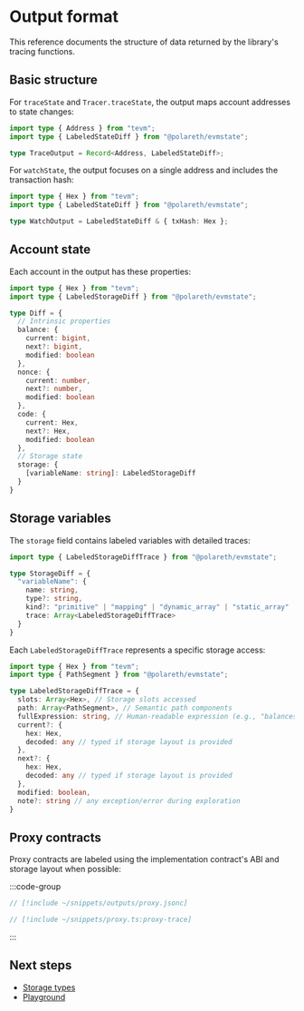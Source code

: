 # Output format

This reference documents the structure of data returned by the library's tracing functions.

## Basic structure

For `traceState` and `Tracer.traceState`, the output maps account addresses to state changes:

```typescript twoslash
import type { Address } from "tevm";
import type { LabeledStateDiff } from "@polareth/evmstate";

type TraceOutput = Record<Address, LabeledStateDiff>;
```

For `watchState`, the output focuses on a single address and includes the transaction hash:

```typescript twoslash
import type { Hex } from "tevm";
import type { LabeledStateDiff } from "@polareth/evmstate";

type WatchOutput = LabeledStateDiff & { txHash: Hex };
```

## Account state

Each account in the output has these properties:

```typescript twoslash
import type { Hex } from "tevm";
import type { LabeledStorageDiff } from "@polareth/evmstate";

type Diff = {
  // Intrinsic properties
  balance: {
    current: bigint,
    next?: bigint,
    modified: boolean
  },
  nonce: {
    current: number,
    next?: number,
    modified: boolean
  },
  code: {
    current: Hex,
    next?: Hex,
    modified: boolean
  },
  // Storage state
  storage: {
    [variableName: string]: LabeledStorageDiff
  }
}
```

## Storage variables

The `storage` field contains labeled variables with detailed traces:

```typescript twoslash
import type { LabeledStorageDiffTrace } from "@polareth/evmstate";

type StorageDiff = {
  "variableName": {
    name: string,
    type?: string,
    kind?: "primitive" | "mapping" | "dynamic_array" | "static_array" | "struct" | "bytes",
    trace: Array<LabeledStorageDiffTrace>
  }
}
```

Each `LabeledStorageDiffTrace` represents a specific storage access:

```typescript twoslash
import type { Hex } from "tevm";
import type { PathSegment } from "@polareth/evmstate";

type LabeledStorageDiffTrace = {
  slots: Array<Hex>, // Storage slots accessed
  path: Array<PathSegment>, // Semantic path components
  fullExpression: string, // Human-readable expression (e.g., "balances[0x1234]")
  current?: {
    hex: Hex,
    decoded: any // typed if storage layout is provided
  },
  next?: {
    hex: Hex,
    decoded: any // typed if storage layout is provided
  },
  modified: boolean,
  note?: string // any exception/error during exploration
}
```

## Proxy contracts

Proxy contracts are labeled using the implementation contract's ABI and storage layout when possible:

:::code-group

```typescript [output.json]
// [!include ~/snippets/outputs/proxy.jsonc]
```

```typescript [trace.ts]
// [!include ~/snippets/proxy.ts:proxy-trace]
```

:::

## Next steps

- [Storage types](/reference/storage-types)
- [Playground](/playground)